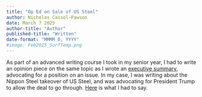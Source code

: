 ```yaml
---
title: "Op Ed on Sale of US Steel"
author: Nicholas Cassol-Pawson
date: March 7 2025
author-title: "Author"
published-title: "Written"
date-format: "MMMM D, YYYY"
#image: Feb2025_SurfTemp.png
---
```


As part of an advanced writing course I took in my senior year, I had to write an opinion piece on the same topic as I wrote an [executive summary](../20250214_ExecutiveSummary/ExecutiveSummary.qmd), advocating for a position on an issue. In my case, I was writing about the Nippon Steel takeover of US Steel, and was advocating for President Trump to allow the deal to go through. [Here](20250307_OpEd.pdf) is what I had to say.
